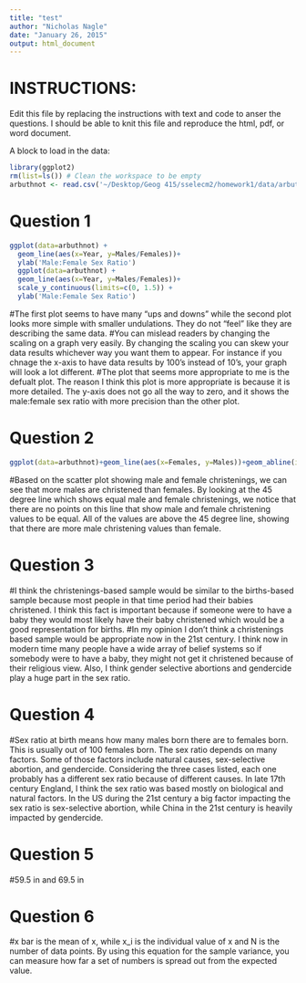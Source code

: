 ```yaml
---
title: "test"
author: "Nicholas Nagle"
date: "January 26, 2015"
output: html_document
---
```

# INSTRUCTIONS:
Edit this file by replacing the instructions with text and code to anser the questions.
I should be able to knit this file and reproduce the html, pdf, or word document.

A block to load in the data:
```r
library(ggplot2)
rm(list=ls()) # Clean the workspace to be empty
arbuthnot <- read.csv('~/Desktop/Geog 415/sselecm2/homework1/data/arbuthnot.csv')
```

# Question 1
```r
ggplot(data=arbuthnot) + 
  geom_line(aes(x=Year, y=Males/Females))+ 
  ylab('Male:Female Sex Ratio')
  ggplot(data=arbuthnot) + 
  geom_line(aes(x=Year, y=Males/Females))+
  scale_y_continuous(limits=c(0, 1.5)) +
  ylab('Male:Female Sex Ratio')
```


  
  #The first plot seems to have many "ups and downs" while the second plot looks more simple with smaller undulations. They do not "feel" like they are describing the same data.
  #You can mislead readers by changing the scaling on a graph very easily. By changing the scaling you can skew your data results whichever way you want them to appear. For instance if you chnage the x-axis to have data results by 100's instead of 10's, your graph will look a lot different. 
  #The plot that seems more appropriate to me is the defualt plot. The reason I think this plot is more appropriate is because it is more detailed. The y-axis does not go all the way to zero, and it shows the male:female sex ratio with more precision than the other plot.

# Question 2
```r
ggplot(data=arbuthnot)+geom_line(aes(x=Females, y=Males))+geom_abline(intercept=1, slope=1)

```

 
  #Based on the scatter plot showing male and female christenings, we can see that more males are christened than females. By looking at the 45 degree line which shows equal male and female christenings, we notice that there are no points on this line that show male and female christening values to be equal. All of the values are above the 45 degree line, showing that there are more male christening values than female. 




# Question 3

  #I think the christenings-based sample would be similar to the births-based sample because most people in that time period had their babies christened. I think this fact is important because if someone were to have a baby they would most likely have their baby christened which would be a good representation for births.
  #In my opinion I don't think a christenings based sample would be appropriate now in the 21st century. I think now in modern time many people have a wide array of belief systems so if somebody were to have a baby, they might not get it christened because of their religious view. Also, I think gender selective abortions and gendercide play a huge part in the sex ratio. 



# Question 4

  #Sex ratio at birth means how many males born there are to females born. This is usually out of 100 females born. The sex ratio depends on many factors. Some of those factors include natural causes, sex-selective abortion, and gendercide. Considering the three cases listed, each one probably has a different sex ratio because of different causes. In late 17th century England, I think the sex ratio was based mostly on biological and natural factors. In the US during the 21st century a big factor impacting the sex ratio is sex-selective abortion, while China in the 21st century is heavily impacted by gendercide. 

# Question 5
 #59.5 in and 69.5 in 

# Question 6

  #x bar is the mean of x, while x_i is the individual value of x and N is the number of data points. By using this equation for the sample variance, you can measure how far a set of numbers is spread out from the expected value. 

